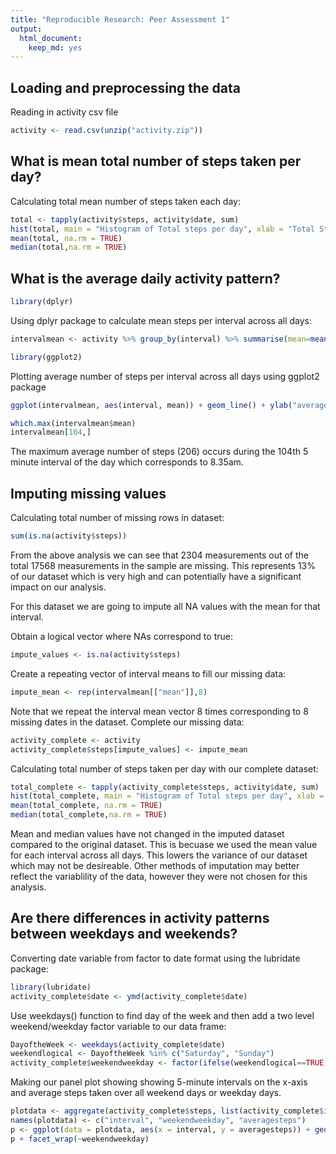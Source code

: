```yaml
---
title: "Reproducible Research: Peer Assessment 1"
output: 
  html_document:
    keep_md: yes
---
```



## Loading and preprocessing the data
Reading in activity csv file
```r
activity <- read.csv(unzip("activity.zip")) 
```

## What is mean total number of steps taken per day?
Calculating total mean number of steps taken each day:
```r
total <- tapply(activity$steps, activity$date, sum)
hist(total, main = "Histogram of Total steps per day", xlab = "Total Steps")
mean(total, na.rm = TRUE)
median(total,na.rm = TRUE)
```



## What is the average daily activity pattern?
```r
library(dplyr)
```
Using dplyr package to calculate mean steps per interval across all days:
```r
intervalmean <- activity %>% group_by(interval) %>% summarise(mean=mean(steps, na.rm = TRUE))
```

```r
library(ggplot2)
```
Plotting average number of steps per interval across all days using ggplot2 package
```r
ggplot(intervalmean, aes(interval, mean)) + geom_line() + ylab("average steps taken")
```
```r
which.max(intervalmean$mean)
intervalmean[104,]
```
The maximum average number of steps (206) occurs during the 104th 5 minute interval of the day which corresponds to 8.35am. 





## Imputing missing values
Calculating total number of missing rows in dataset:
```r
sum(is.na(activity$steps))
```



From the above analysis we can see that 2304 measurements out of the total 17568 measurements in the sample are missing. This represents 13% of our dataset which is very high and can potentially have a significant impact on our analysis. 

For this dataset we are going to impute all NA values with the mean for that interval. 

Obtain a logical vector where NAs correspond to true:

```r
impute_values <- is.na(activity$steps)
```
Create a repeating vector of interval means to fill our missing data:
```r
impute_mean <- rep(intervalmean[["mean"]],8)
```
Note that we repeat the interval mean vector 8 times corresponding to 8 missing dates in the dataset.
Complete our missing data:
```r
activity_complete <- activity
activity_complete$steps[impute_values] <- impute_mean
```
Calculating total number of steps taken per day with our complete dataset:

```r
total_complete <- tapply(activity_complete$steps, activity$date, sum)
hist(total_complete, main = "Histogram of Total steps per day", xlab = "Total Steps")
mean(total_complete, na.rm = TRUE)
median(total_complete,na.rm = TRUE)
```
Mean and median values have not changed in the imputed dataset compared to the original dataset. This is becuase we used the mean value for each interval across all days.  This lowers the variance of our dataset which may not be desireable. Other methods of imputation may better reflect the variablility of the data, however they were not chosen for this analysis. 








## Are there differences in activity patterns between weekdays and weekends?

Converting date variable from factor to date format using the lubridate package:
```r
library(lubridate)
activity_complete$date <- ymd(activity_complete$date)
```
Use weekdays() function to find day of the week and then add a two level weekend/weekday factor variable to our data frame:
```r
DayoftheWeek <- weekdays(activity_complete$date)
weekendlogical <- DayoftheWeek %in% c("Saturday", "Sunday")
activity_complete$weekendweekday <- factor(ifelse(weekendlogical==TRUE, "weekend", "weekday"))
```
Making our panel plot showing showing 5-minute intervals on the x-axis and average steps taken over all weekend days or weekday days.
```r
plotdata <- aggregate(activity_complete$steps, list(activity_complete$interval, activity_complete$weekendweekday), mean)
names(plotdata) <- c("interval", "weekendweekday", "averagesteps")
p <- ggplot(data = plotdata, aes(x = interval, y = averagesteps)) + geom_line()
p + facet_wrap(~weekendweekday)
```



